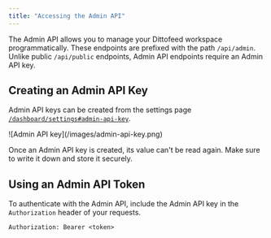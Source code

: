 ```yaml
---
title: "Accessing the Admin API"
---
```


The Admin API allows you to manage your Dittofeed workspace programmatically. These endpoints are prefixed with the path `/api/admin`. Unlike public `/api/public` endpoints, Admin API endpoints require an Admin API key.

## Creating an Admin API Key

Admin API keys can be created from the settings page [`/dashboard/settings#admin-api-key`](https://dittofeed.com/dashboard/settings#admin-api-key).

<Frame>
![Admin API key](/images/admin-api-key.png)
</Frame>

Once an Admin API key is created, its value can't be read again. Make sure to write it down and store it securely.

## Using an Admin API Token

To authenticate with the Admin API, include the Admin API key in the `Authorization` header of your requests.

```
Authorization: Bearer <token>
```